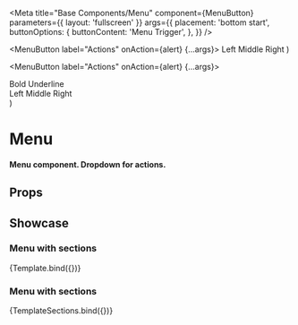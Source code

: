 
<Meta
  title="Base Components/Menu"
  component={MenuButton}
  parameters={{ layout: 'fullscreen' }}
  args={{
    placement: 'bottom start',
    buttonOptions: {
      buttonContent: 'Menu Trigger',
    },
  }}
/>

  <MenuButton label="Actions" onAction={alert} {...args}>
    <Item key="left">Left</Item>
    <Item key="middle">Middle</Item>
    <Item key="right">Right</Item>
  </MenuButton>
)

  <MenuButton label="Actions" onAction={alert} {...args}>
    <Section title="Styles">
      <Item key="bold">Bold</Item>
      <Item key="underline">Underline</Item>
    </Section>
    <Section title="Align">
      <Item key="left">Left</Item>
      <Item key="middle">Middle</Item>
      <Item key="right">Right</Item>
    </Section>
  </MenuButton>
)

# Menu

#### Menu component. Dropdown for actions.

## Props

<ArgTypes />

## Showcase

### Menu with sections

<Canvas>
  <Story name="Menu">{Template.bind({})}</Story>
</Canvas>

### Menu with sections

<Canvas>
  <Story name="Menu With Sections">{TemplateSections.bind({})}</Story>
</Canvas>
